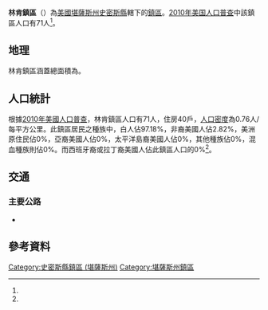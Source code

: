 {{noteTA
|G1=USState
}}
{{Infobox settlement
|official_name = 林肯鎮區
|native_name = Lincoln Township
|settlement_type = 鎮區
|pushpin_map=USA Kansas
|coordinates_display = inline,title
|coordinates_region = US-KS
|subdivision_type = [[世界政區索引|國家]]
|subdivision_name = [[美国|美国]]
|subdivision_type1 = [[美國行政區劃|州]]
|subdivision_name1 = [[堪薩斯州|堪薩斯州]]
|subdivision_type2 = [[堪薩斯州行政區劃|縣]]
|subdivision_name2 = [[史密斯縣_(堪薩斯州)|史密斯縣]]
|area_total_km2 = 92.96
|area_land_km2 = 92.81
|area_water_km2 = 0.15
|area_total_sq_mi =
|area_land_sq_mi =
|area_water_sq_mi =
|area_water_percent = 0.16
|population_as_of = [[2010年美国人口普查|2010]]
|population_footnotes = <ref name="Census 2010">{{cite web| url=http://factfinder2.census.gov| title=Race, Hispanic or Latino, Age, and Housing Occupancy: 2010 Census Redistricting Data, Lincoln township, Smith County, Kansas| publisher=U.S. Census Bureau, American FactFinder 2| accessdate=2016-09-10| archive-date=2013-09-11| archive-url=https://web.archive.org/web/20130911234518/http://factfinder2.census.gov/| dead-url=no}}</ref>
|population_total = 71
|population_density_km2 = auto
|elevation_footnotes = 
|elevation_m = 522
|elevation_ft = 
|latd = 39
|latm = 36
|lats = 13
|latNS = N
|longd = 98
|longm = 33
|longs = 21
|longEW = W
|postal_code_type =
|postal_code = 
|blank_name = [[聯邦資料處理標準|FIPS代碼]]
|blank_info = 20-41200
|blank1_name = [[地名信息系统|GNIS編號]] 
|blank1_info = [http://geonames.usgs.gov/pls/gnispublic/f?p=gnispq:3:::NO::P3_FID:0472083 0472083]
|website = 
|footnotes = 
}}

'''林肯鎮區'''（{{lang-en|'''Lincoln Township'''}}）為[[美國|美國]][[堪薩斯州|堪薩斯州]][[史密斯縣_(堪薩斯州)|史密斯縣]]轄下的[[行政鎮區|鎮區]]。[[2010年美国人口普查|2010年美国人口普查]]中該鎮區人口有71人<ref name="Census 2010"/>。

==地理==
林肯鎮區涵蓋總面積為{{convert|92.96|km2|sqmi}}。

==人口統計==
根據[[2010年美國人口普查|2010年美國人口普查]]，林肯鎮區人口有71人，住房40戶，[[人口密度|人口密度]]為0.76人/每平方公里。此鎮區居民之種族中，白人佔97.18%，非裔美國人佔2.82%，美洲原住民佔0%，亞裔美國人佔0%，太平洋島裔美國人佔0%，其他種族佔0%，混血種族則佔0%。而西班牙裔或拉丁裔美國人佔此鎮區人口的0%<ref name="Census 2010"/>。

==交通==
===主要公路===
*{{Jct|state=KS|KS|181}}

==參考資料==
{{reflist}}

{{史密斯縣 (堪薩斯州)}}

{{DEFAULTSORT:Lincoln}}
[[Category:史密斯縣鎮區_(堪薩斯州)|Category:史密斯縣鎮區 (堪薩斯州)]]
[[Category:堪薩斯州鎮區|Category:堪薩斯州鎮區]]

{{SmithCountyKS-geo-stub}}